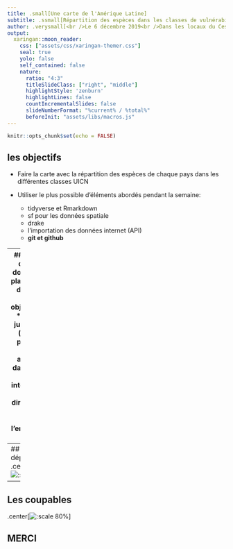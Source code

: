 ```yaml
---
title: .small[Une carte de l'Amérique Latine]
subtitle: .ssmall[Répartition des espèces dans les classes de vulnérabilité]
author: .verysmall[<br />Le 6 décembre 2019<br />Dans les locaux du Cesab à Montpellier]
output:
  xaringan::moon_reader:
    css: ["assets/css/xaringan-themer.css"]
    seal: true
    yolo: false
    self_contained: false
    nature:
      ratio: "4:3"
      titleSlideClass: ["right", "middle"]
      highlightStyle: 'zenburn'
      highlightLines: false
      countIncrementalSlides: false
      slideNumberFormat: "%current% / %total%"
      beforeInit: "assets/libs/macros.js"
---
```


```r
knitr::opts_chunk$set(echo = FALSE)
```

## les objectifs
* Faire la carte avec la répartition des espèces de chaque pays dans les différentes classes UICN  

* Utiliser le plus possible d'éléments abordés pendant la semaine:  
  + tidyverse et Rmarkdown  
  + sf pour les données spatiale
  + drake  
  + l'importation des données internet (API)   
  + **git et github**
  
---
## retours
* git ne commut pas les dossiers vides.  
* le plan de drake est un data.frame, donc utiliser **=** pour objects=fonctions().  
* sourcer charge juste les fonctions (ne les applique pas). Il faut donc sourcer puis appliquer le plan dans le make.r.  
* le graphique des interactions ne peut être produit directement dans le R.mardown. Il convient de l'enregistrer en .png au paravant.

---
## le graphique des dépendances
.center[![:scale 100%](output/drake_plot.png)]

---
## Les coupables

.center[![:scale 80%](output/merci.png)]

## MERCI
